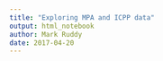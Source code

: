 ```yaml
---
title: "Exploring MPA and ICPP data"
output: html_notebook
author: Mark Ruddy 
date: 2017-04-20
---
```



## 